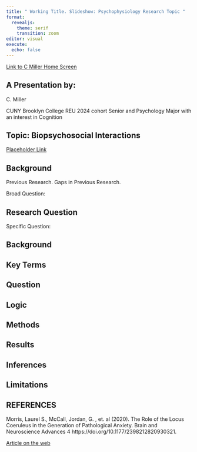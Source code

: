 ```yaml
---
title: " Working Title. Slideshow: Psychophysiology Research Topic "
format:
  revealjs:
    theme: serif
    transition: zoom
editor: visual
execute:
  echo: false
---
```


[Link to C Miller Home Screen](https://miller-c-r.github.io/cm_nsf_reu_didactics/)

## A Presentation by:

C. Miller

CUNY Brooklyn College REU 2024 cohort Senior and Psychology Major with an interest in Cognition

## Topic: Biopsychosocial Interactions

[Placeholder Link](place_holder.docx)

## Background

Previous Research. Gaps in Previous Research.

Broad Question:

## Research Question

Specific Question:


## Background

## Key Terms


## Question


## Logic

## Methods

## Results

## Inferences

## Limitations

## REFERENCES {.scrollable}

Morris, Laurel S., McCall, Jordan, G. , et. al (2020). The Role of the Locus Coeruleus in the Generation of Pathological Anxiety. Brain and Neuroscience Advances 4 https://doi.org/10.1177/2398212820930321.

[Article on the web](https://journals.sagepub.com/doi/10.1177/2398212820930321)

